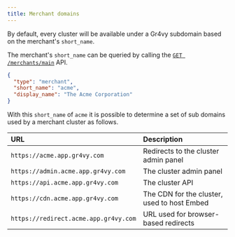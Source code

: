 ```yaml
---
title: Merchant domains
---
```


By default, every cluster will be available under a Gr4vy subdomain based on the
merchant's `short_name`.

The merchant's `short_name` can be queried by calling the
[`GET /merchants/main`][main_merchant_api] API.

[main_merchant_api]: /reference/internal#operation/get-current-merchant

```json title="GET /merchants/main" {3}
{
  "type": "merchant",
  "short_name": "acme",
  "display_name": "The Acme Corporation"
}
```

With this `short_name` of `acme` it is possible to determine a set of sub
domains used by a merchant cluster as follows.

| URL                                   | Description                                 |
| :------------------------------------ | :------------------------------------------ |
| `https://acme.app.gr4vy.com`          | Redirects to the cluster admin panel        |
| `https://admin.acme.app.gr4vy.com`    | The cluster admin panel                     |
| `https://api.acme.app.gr4vy.com`      | The cluster API                             |
| `https://cdn.acme.app.gr4vy.com`      | The CDN for the cluster, used to host Embed |
| `https://redirect.acme.app.gr4vy.com` | URL used for browser-based redirects        |
